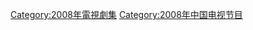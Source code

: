 {{Catnav|頁面分類|...|电视节目|电视剧|每年電視影集|2008年電視影集}}
{{Catnav|頁面分類|...|电视节目|电视剧|各國電視劇|中国电视剧|每年中國電視劇集}}

{{cat year nav
| year = 2008
| cat = 中國電視劇集 
| sortkey = 中國電視劇集
| article = 中國電視劇
| in = 
}}


[[Category:2008年電視劇集|Category:2008年電視劇集]]
[[Category:2008年中国电视节目|Category:2008年中国电视节目]]